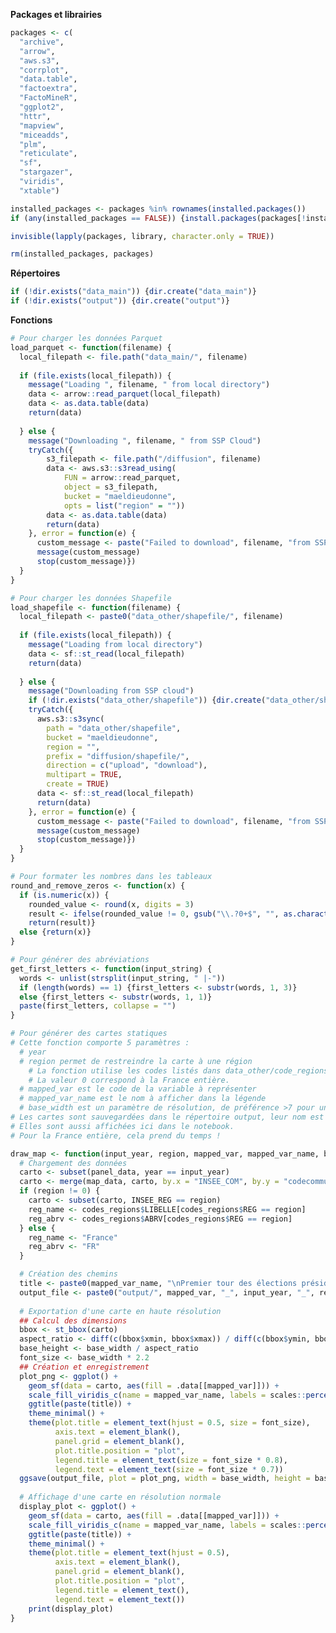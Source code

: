 **Packages et librairies**

```r
packages <- c(
  "archive",
  "arrow",
  "aws.s3",
  "corrplot",
  "data.table",
  "factoextra",
  "FactoMineR",
  "ggplot2",
  "httr",
  "mapview",
  "miceadds",
  "plm",
  "reticulate",
  "sf",
  "stargazer",
  "viridis",
  "xtable")

installed_packages <- packages %in% rownames(installed.packages())
if (any(installed_packages == FALSE)) {install.packages(packages[!installed_packages])}

invisible(lapply(packages, library, character.only = TRUE))

rm(installed_packages, packages)
```

**Répertoires**

```r
if (!dir.exists("data_main")) {dir.create("data_main")}
if (!dir.exists("output")) {dir.create("output")}
```

**Fonctions**

```r
# Pour charger les données Parquet
load_parquet <- function(filename) {
  local_filepath <- file.path("data_main/", filename)
  
  if (file.exists(local_filepath)) {
    message("Loading ", filename, " from local directory")
    data <- arrow::read_parquet(local_filepath)
    data <- as.data.table(data)
    return(data)
    
  } else {
    message("Downloading ", filename, " from SSP Cloud")
    tryCatch({
        s3_filepath <- file.path("/diffusion", filename)
        data <- aws.s3::s3read_using(
            FUN = arrow::read_parquet,
            object = s3_filepath,
            bucket = "maeldieudonne",
            opts = list("region" = ""))
        data <- as.data.table(data)
        return(data)
    }, error = function(e) {
      custom_message <- paste("Failed to download", filename, "from SSP cloud.")
      message(custom_message)
      stop(custom_message)})
  }
}
```

```r
# Pour charger les données Shapefile
load_shapefile <- function(filename) {
  local_filepath <- paste0("data_other/shapefile/", filename)
  
  if (file.exists(local_filepath)) {
    message("Loading from local directory")
    data <- sf::st_read(local_filepath)
    return(data)
    
  } else {
    message("Downloading from SSP cloud")
    if (!dir.exists("data_other/shapefile")) {dir.create("data_other/shapefile")}
    tryCatch({
      aws.s3::s3sync(
        path = "data_other/shapefile",
        bucket = "maeldieudonne",
        region = "",
        prefix = "diffusion/shapefile/",
        direction = c("upload", "download"),
        multipart = TRUE,
        create = TRUE)
      data <- sf::st_read(local_filepath)
      return(data)
    }, error = function(e) {
      custom_message <- paste("Failed to download", filename, "from SSP cloud.")
      message(custom_message)
      stop(custom_message)})
  }
}
```

```r
# Pour formater les nombres dans les tableaux
round_and_remove_zeros <- function(x) {
  if (is.numeric(x)) {
    rounded_value <- round(x, digits = 3)
    result <- ifelse(rounded_value != 0, gsub("\\.?0+$", "", as.character(rounded_value)), "0")
    return(result)} 
  else {return(x)}
}
```

```r
# Pour générer des abréviations
get_first_letters <- function(input_string) {
  words <- unlist(strsplit(input_string, " |-"))
  if (length(words) == 1) {first_letters <- substr(words, 1, 3)} 
  else {first_letters <- substr(words, 1, 1)}
  paste(first_letters, collapse = "")
}
```

```r
# Pour générer des cartes statiques
# Cette fonction comporte 5 paramètres :
  # year
  # region permet de restreindre la carte à une région
    # La fonction utilise les codes listés dans data_other/code_regions_Insee.csv
    # La valeur 0 correspond à la France entière.
  # mapped_var est le code de la variable à représenter
  # mapped_var_name est le nom à afficher dans la légende
  # base_width est un paramètre de résolution, de préférence >7 pour une région et >15 pour la France
# Les cartes sont sauvegardées dans le répertoire output, leur nom est généré automatiquement.
# Elles sont aussi affichées ici dans le notebook.
# Pour la France entière, cela prend du temps !

draw_map <- function(input_year, region, mapped_var, mapped_var_name, base_width) {
  # Chargement des données
  carto <- subset(panel_data, year == input_year)
  carto <- merge(map_data, carto, by.x = "INSEE_COM", by.y = "codecommune", all.x = TRUE)
  if (region != 0) {
    carto <- subset(carto, INSEE_REG == region)
    reg_name <- codes_regions$LIBELLE[codes_regions$REG == region]
    reg_abrv <- codes_regions$ABRV[codes_regions$REG == region]
  } else {
    reg_name <- "France"
    reg_abrv <- "FR"
  }

  # Création des chemins
  title <- paste0(mapped_var_name, "\nPremier tour des élections présidentielles\n", reg_name, ", ", input_year)
  output_file <- paste0("output/", mapped_var, "_", input_year, "_", reg_abrv, ".png")
  
  # Exportation d'une carte en haute résolution
  ## Calcul des dimensions
  bbox <- st_bbox(carto)
  aspect_ratio <- diff(c(bbox$xmin, bbox$xmax)) / diff(c(bbox$ymin, bbox$ymax))
  base_height <- base_width / aspect_ratio
  font_size <- base_width * 2.2
  ## Création et enregistrement
  plot_png <- ggplot() +
    geom_sf(data = carto, aes(fill = .data[[mapped_var]])) +
    scale_fill_viridis_c(name = mapped_var_name, labels = scales::percent_format(scale = 1)) +
    ggtitle(paste(title)) +
    theme_minimal() +
    theme(plot.title = element_text(hjust = 0.5, size = font_size),
          axis.text = element_blank(),
          panel.grid = element_blank(),
          plot.title.position = "plot",
          legend.title = element_text(size = font_size * 0.8),
          legend.text = element_text(size = font_size * 0.7))
  ggsave(output_file, plot = plot_png, width = base_width, height = base_height, units = "in")
  
  # Affichage d'une carte en résolution normale
  display_plot <- ggplot() +
    geom_sf(data = carto, aes(fill = .data[[mapped_var]])) +
    scale_fill_viridis_c(name = mapped_var_name, labels = scales::percent_format(scale = 1)) +
    ggtitle(paste(title)) +
    theme_minimal() +
    theme(plot.title = element_text(hjust = 0.5),
          axis.text = element_blank(),
          panel.grid = element_blank(),
          plot.title.position = "plot",
          legend.title = element_text(),
          legend.text = element_text())   
    print(display_plot)
}
```

